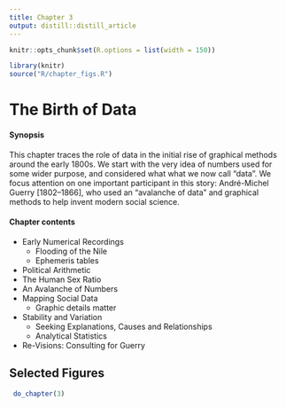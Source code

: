 ```yaml
---
title: Chapter 3
output: distill::distill_article
---
```


<script src="https://ajax.googleapis.com/ajax/libs/jquery/3.1.1/jquery.min.js"></script>

<style>
.zoomDiv {
  opacity: 0;
  position: fixed;
  top: 50%;
  left: 50%;
  z-index: 50;
  transform: translate(-50%, -50%);
  box-shadow: 10px 10px 50px #888888;
  max-height:100%;
}

.zoomImg {
  width: 100%;
}
</style>


<script type="text/javascript">
  $(document).ready(function() {
    $('body').prepend("<div class=\"zoomDiv\"><img src=\"\" class=\"zoomImg\"></div>");
    // onClick function for all plots (img's)
    $('img:not(.zoomImg)').click(function() {
      $('.zoomImg').attr('src', $(this).attr('src'));
      $('.zoomDiv').css({opacity: '1', width: '55%'});
    });
    // onClick function for zoomImg
    $('img.zoomImg').click(function() {
      $('.zoomDiv').css({opacity: '0', width: '0%'});
    });
  });
</script>

```r
knitr::opts_chunk$set(R.options = list(width = 150))

library(knitr)
source("R/chapter_figs.R")
```
# The Birth of Data {#ch03-data}

<div class="chapterprelude">
#### Synopsis {-}
This chapter traces the role of data in the initial rise of graphical methods around the early 1800s.
We start with the very idea of numbers used for some wider purpose, and considered what what we now
call "data".
We focus attention on one important participant in this story: André-Michel Guerry [1802--1866], who used an "avalanche of data" and graphical methods to help invent modern social science.
</div>

<div class="chaptercontents">
#### Chapter contents {-}
* Early Numerical Recordings 
	+ Flooding of the Nile 
	+ Ephemeris tables 
* Political Arithmetic 
* The Human Sex Ratio 
* An Avalanche of Numbers 
* Mapping Social Data 
	+ Graphic details matter 
* Stability and Variation 
	+ Seeking Explanations, Causes and Relationships 
	+ Analytical Statistics 
* Re-Visions: Consulting for Guerry 
</div>



## Selected Figures

```r
 do_chapter(3)
```
